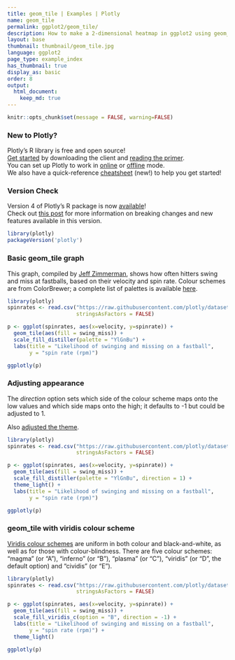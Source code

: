 ```yaml
---
title: geom_tile | Examples | Plotly
name: geom_tile
permalink: ggplot2/geom_tile/
description: How to make a 2-dimensional heatmap in ggplot2 using geom_tile.
layout: base
thumbnail: thumbnail/geom_tile.jpg
language: ggplot2
page_type: example_index
has_thumbnail: true
display_as: basic
order: 8
output:
  html_document:
    keep_md: true
---
```


```r
knitr::opts_chunk$set(message = FALSE, warning=FALSE)
```

### New to Plotly?

Plotly's R library is free and open source!<br>
[Get started](https://plot.ly/r/getting-started/) by downloading the client and [reading the primer](https://plot.ly/r/getting-started/).<br>
You can set up Plotly to work in [online](https://plot.ly/r/getting-started/#hosting-graphs-in-your-online-plotly-account) or [offline](https://plot.ly/r/offline/) mode.<br>
We also have a quick-reference [cheatsheet](https://images.plot.ly/plotly-documentation/images/r_cheat_sheet.pdf) (new!) to help you get started!

### Version Check

Version 4 of Plotly's R package is now [available](https://plot.ly/r/getting-started/#installation)!<br>
Check out [this post](http://moderndata.plot.ly/upgrading-to-plotly-4-0-and-above/) for more information on breaking changes and new features available in this version.

```r
library(plotly)
packageVersion('plotly')
```

### Basic geom\_tile graph
This graph, compiled by [Jeff Zimmerman](https://docs.google.com/spreadsheets/d/1HI-dikWN64clxSGJu2QV8C64R9Bkzt8K-jFaeHj4X7k/edit#gid=0), shows how often hitters swing and miss at fastballs, based on their velocity and spin rate. Colour schemes are from ColorBrewer; a complete list of palettes is available [here](https://ggplot2.tidyverse.org/reference/scale_brewer.html).

```r
library(plotly)
spinrates <- read.csv("https://raw.githubusercontent.com/plotly/datasets/master/spinrates.csv",
                      stringsAsFactors = FALSE)

p <- ggplot(spinrates, aes(x=velocity, y=spinrate)) +
  geom_tile(aes(fill = swing_miss)) +
  scale_fill_distiller(palette = "YlGnBu") +
  labs(title = "Likelihood of swinging and missing on a fastball",
       y = "spin rate (rpm)")

ggplotly(p)
```

### Adjusting appearance
The *direction* option sets which side of the colour scheme maps onto the low values and which side maps onto the high; it defaults to -1 but could be adjusted to 1.

Also [adjusted the theme](https://ggplot2.tidyverse.org/reference/ggtheme.html).

```r
library(plotly)
spinrates <- read.csv("https://raw.githubusercontent.com/plotly/datasets/master/spinrates.csv",
                      stringsAsFactors = FALSE)

p <- ggplot(spinrates, aes(x=velocity, y=spinrate)) +
  geom_tile(aes(fill = swing_miss)) +
  scale_fill_distiller(palette = "YlGnBu", direction = 1) +
  theme_light() +
  labs(title = "Likelihood of swinging and missing on a fastball",
       y = "spin rate (rpm)")

ggplotly(p)
```

### geom\_tile with viridis colour scheme
[Viridis colour schemes](https://ggplot2.tidyverse.org/reference/scale_brewer.html) are uniform in both colour and black-and-white, as well as for those with colour-blindness. There are five colour schemes: "magma" (or "A"), "inferno" (or "B"), "plasma" (or "C"), "viridis" (or "D", the default option) and "cividis" (or "E").

```r
library(plotly)
spinrates <- read.csv("https://raw.githubusercontent.com/plotly/datasets/master/spinrates.csv",
                      stringsAsFactors = FALSE)

p <- ggplot(spinrates, aes(x=velocity, y=spinrate)) +
  geom_tile(aes(fill = swing_miss)) +
  scale_fill_viridis_c(option = "B", direction = -1) +
  labs(title = "Likelihood of swinging and missing on a fastball",
       y = "spin rate (rpm)") +
  theme_light()

ggplotly(p)
```

